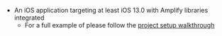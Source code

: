 * An iOS application targeting at least iOS 13.0 with Amplify libraries integrated
    * For a full example of please follow the [project setup walkthrough](/gen1/[platform]/prev/start/project-setup/create-application/)
